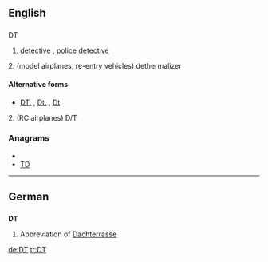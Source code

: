 ==English==

==={{abbreviation}}===
;DT

# {{law enforcement}} [[detective]] , [[police detective]]
2. (model airplanes, re-entry vehicles) dethermalizer

====Alternative forms====
* {{sense|law enforcement}} [[DT.]] , [[Dt.]] , [[Dt]]
2. (RC airplanes) D/T

===Anagrams===
* {{alphagram|dt}}
* [[TD#English|TD]]


----

==German==

==={{abbreviation|lang=de}}===
'''DT'''

# Abbreviation of [[Dachterrasse]]

[[de:DT]]
[[tr:DT]]